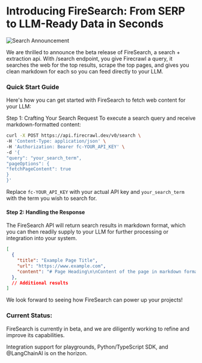 
# Introducing FireSearch: From SERP to LLM-Ready Data in Seconds

<Image
  src="/images/articles/search-announcement/Frame 777FireCrawl.png"
  alt="Search Announcement"
  width={1920}
  height={1080}
  layout="responsive"
/>

We are thrilled to announce the beta release of FireSearch, a search + extraction api. With /search endpoint, you give Firecrawl a query, it searches the web for the top results, scrape the top pages, and gives you clean markdown for each so you can feed directly to your LLM.


### Quick Start Guide

Here's how you can get started with FireSearch to fetch web content for your LLM:

Step 1: Crafting Your Search Request
To execute a search query and receive markdown-formatted content:

```bash
curl -X POST https://api.firecrawl.dev/v0/search \
-H 'Content-Type: application/json' \
-H 'Authorization: Bearer fc-YOUR_API_KEY' \
-d '{
"query": "your_search_term",
"pageOptions": {
"fetchPageContent": true
}
}'
```
Replace `fc-YOUR_API_KEY` with your actual API key and `your_search_term` with the term you wish to search for.

#### Step 2: Handling the Response
The FireSearch API will return search results in markdown format, which you can then readily supply to your LLM for further processing or integration into your system.


```json
[
  {
    "title": "Example Page Title",
    "url": "https://www.example.com",
    "content": "# Page Heading\n\nContent of the page in markdown format..."
  },
  // Additional results
]
```
We look forward to seeing how FireSearch can power up your projects!

### Current Status:

FireSearch is currently in beta, and we are diligently working to refine and improve its capabilities.

Integration support for playgrounds, Python/TypeScript SDK, and @LangChainAI is on the horizon.
